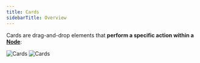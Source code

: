 ```yaml
---
title: Cards
sidebarTitle: Overview
---
```


Cards are drag-and-drop elements that **perform a specific action within a [Node](/learn/reference/nodes)**:

<Frame>
  <img
    alt="Cards"
    className="block dark:hidden"
    src="./assets/cards.png"
  />
  <img
    alt="Cards"
    className="hidden dark:block"
    src="./assets/cards-dark.png"
  />
</Frame>